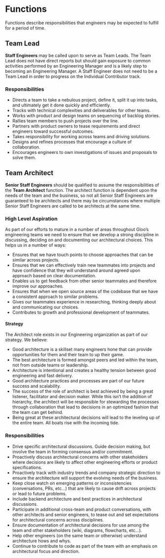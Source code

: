 # Functions

Functions describe responsibilities that engineers may be expected to fulfill for a period of time.

<div className="hidden-anchor-root">
  <div id="team-lead" className="hidden-anchor" />
</div>

## Team Lead

**Staff Engineers** may be called upon to serve as Team Leads. The Team Lead does not have direct reports but should gain exposure to common activities performed by an Engineering Manager and is a likely step to becoming an Engineering Manager. A Staff Engineer does not need to be a Team Lead in order to progress on the Individual Contributor track.

### Responsibilities
- Directs a team to take a nebulous project, define it, split it up into tasks, and ultimately get it done quickly and efficiently.
- Tracks with technical complexities and deliverables for other teams.
- Works with product and design teams on sequencing of backlog stories.
- Rallies team members to push projects over the line.
- Partners with product owners to tease requirements and direct engineers toward successful outcomes.
- Takes responsibility for working across teams and driving solutions.
- Designs and refines processes that encourage a culture of collaboration.
- Encourages engineers to own investigations of issues and proposals to solve them.

<div className="hidden-anchor-root">
  <div id="team-architect" className="hidden-anchor" />
</div>

## Team Architect
**Senior Staff Engineers** should be qualified to assume the responsibilities of the **Team Architect** function.  The architect function is dependent upon the needs of the team and the business, so not all Senior Staff Engineers are guaranteed to be architects and there may be circumstances where multiple Senior Staff Engineers are called to be architects at the same time.

### High Level Aspiration
As part of our efforts to mature in a number of areas throughout Gloo’s engineering teams we need to ensure that we develop a strong discipline in discussing, deciding on and documenting our architectural choices. This helps us in a number of ways:

- Ensures that we have touch points to choose approaches that can be similar across projects.
- Ensures that we can effectively train new teammates into projects and have confidence that they will understand around agreed upon approach based on clear documentation.
- Enables us to get feedback from other senior teammates and therefore improve our approaches.
- Ensures that when we open source areas of the codebase that we have a consistent approach to similar problems.
- Gives our teammates experience in researching, thinking deeply about and communicating our choices.
- Contributes to growth and professional development of teammates.

#### Strategy
The Architect role exists in our Engineering organization as part of our strategy. We believe:
- Good architecture is a skillset many engineers hone that can provide opportunities for them and their team to up their game.
- The best architecture is formed amongst peers and led within the team, not from outside teams or leadership.
- Architecture is intentional and creates a healthy tension between good engineering and fast delivery.
- Good architecture practices and processes are part of our future success and scalability.
- The success of the role of architect is best achieved by being a great listener, facilitator and decision maker. While this isn’t the addition of hierarchy, the architect will be responsible for stewarding the processes through collaboration that lead to decisions in an optimized fashion that the team can get behind.
- Being great at these architectural decisions will lead to the leveling up of the entire team. All boats rise with the incoming tide.

### Responsibilities
- Drive specific architectural discussions. Guide decision making, but involve the team in forming consensus and/or commitment.
- Proactively discuss architectural concerns with other stakeholders where decisions are likely to affect other engineering efforts or product specifications.
- Proactively track with industry trends and company strategic direction to ensure the architecture will support the evolving needs of the business.
- Keep close watch on emerging patterns or inconsistencies (conversations, PRs, etc...) that are likely to cause drift across projects or lead to future problems.
- Include backend architecture and best practices in architectural discussions.
- Participate in additional cross-team and product conversations, with other architects and senior engineers, to tease out and set expectations for architectural concerns across disciplines.
- Ensure documentation of architectural decisions for use among the team and other stakeholders (wiki, diagrams, flowcharts, etc…).
- Help other engineers (on the same team or otherwise) understand architecture hows and whys.
- Continue to contribute to code as part of the team with an emphasis on architectural focus and direction.
